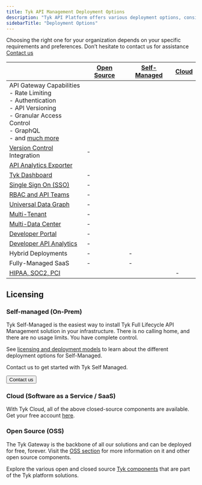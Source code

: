 ```yaml
---
title: Tyk API Management Deployment Options
description: "Tyk API Platform offers various deployment options, consisting of both [open source and proprietary](https://tyk.io/docs/tyk-stack/) components."
sidebarTitle: "Deployment Options"
---
```



Choosing the right one for your organization depends on your specific requirements and preferences.
Don’t hesitate to contact us for assistance [Contact us](https://tyk.io/contact/)

|  | [Open Source](https://tyk.io/docs/tyk-open-source/) | [Self-Managed](https://tyk.io/docs/tyk-self-managed/#installation-options-for-tyk-self-managed) | [Cloud](https://account.cloud-ara.tyk.io/signup) |
| --- | --- | --- | --- |
| API Gateway Capabilities  <br/> - Rate Limiting <br/> - Authentication <br/> - API Versioning <br/> - Granular Access Control <br/> - GraphQL <br/> - and [much more](https://tyk.io/docs/tyk-open-source/) | <Icon icon="square-check" iconType="solid" /> | <Icon icon="square-check" iconType="solid" /> | <Icon icon="square-check" iconType="solid" /> |
| [Version Control](https://tyk.io/docs/api-management/automations/sync/) Integration | \- | <Icon icon="square-check" iconType="solid" /> | <Icon icon="square-check" iconType="solid" /> |
| [API Analytics Exporter](https://tyk.io/docs/tyk-pump/) | <Icon icon="square-check" iconType="solid" /> | <Icon icon="square-check" iconType="solid" /> | <Icon icon="square-check" iconType="solid" /> |
| [Tyk Dashboard](https://tyk.io/docs/tyk-dashboard/) | \- | <Icon icon="square-check" iconType="solid" /> | <Icon icon="square-check" iconType="solid" /> |
| [Single Sign On (SSO)](https://tyk.io/docs/api-management/external-service-integration/#single-sign-on-sso) | \- | <Icon icon="square-check" iconType="solid" /> | <Icon icon="square-check" iconType="solid" /> |
| [RBAC and API Teams](https://tyk.io/docs/api-management/user-management/) | \- | <Icon icon="square-check" iconType="solid" /> | <Icon icon="square-check" iconType="solid" /> |
| [Universal Data Graph](https://tyk.io/docs/api-management/data-graph/#overview) | \- | <Icon icon="square-check" iconType="solid" /> | <Icon icon="square-check" iconType="solid" /> |
| [Multi-Tenant](https://tyk.io/docs/api-management/dashboard-configuration/#organizations) | \- | <Icon icon="square-check" iconType="solid" /> | <Icon icon="square-check" iconType="solid" /> |
| [Multi-Data Center](https://tyk.io/docs/api-management/mdcb/#managing-geographically-distributed-gateways-to-minimize-latency-and-protect-data-sovereignty) | \- | <Icon icon="square-check" iconType="solid" /> | <Icon icon="square-check" iconType="solid" /> |
| [Developer Portal](https://tyk.io/docs/tyk-developer-portal/) | \- | <Icon icon="square-check" iconType="solid" /> | <Icon icon="square-check" iconType="solid" /> |
| [Developer API Analytics](https://tyk.io/docs/api-management/dashboard-configuration/#traffic-analytics) | \- | <Icon icon="square-check" iconType="solid" /> | <Icon icon="square-check" iconType="solid" /> |
| Hybrid Deployments | \- | \- | <Icon icon="square-check" iconType="solid" /> |
| Fully-Managed SaaS | \- | \- | <Icon icon="square-check" iconType="solid" /> |
| [HIPAA, SOC2, PCI](https://tyk.io/governance-and-auditing/) | <Icon icon="square-check" iconType="solid" /> | <Icon icon="square-check" iconType="solid" /> | \- |

## Licensing

### Self-managed (On-Prem)

Tyk Self-Managed is the easiest way to install Tyk Full Lifecycle API Management solution in your infrastructure. There is no calling home, and there are no usage limits. You have complete control.

See [licensing and deployment models](https://tyk.io/docs/tyk-self-managed/#tyk-self-managed-licensepricing) to learn about the different deployment options for Self-Managed.

Contact us to get started with Tyk Self Managed.

<Button href="https://tyk.io/contact/">Contact us</Button>

### Cloud (Software as a Service / SaaS)

With Tyk Cloud, all of the above closed-source components are available. Get your free account [here](https://account.cloud-ara.tyk.io/signup).

### Open Source (OSS)

The Tyk Gateway is the backbone of all our solutions and can be deployed for free, forever. Visit the [OSS section](https://tyk.io/docs/tyk-open-source/) for more information on it and other open source components.

Explore the various open and closed source [Tyk components](https://tyk.io/docs/tyk-stack/) that are part of the Tyk platform solutions.
